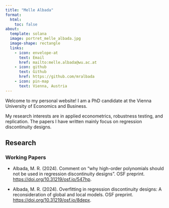 ---
title: "Melle Albada"
format:
  html:
    toc: false
about:
  template: solana
  image: portret_melle_albada.jpg
  image-shape: rectangle
  links:
    - icon: envelope-at
      text: Email
      href: mailto:melle.albada@wu.ac.at
    - icon: github
      text: Github
      href: https://github.com/mralbada
    - icon: pin-map
      text: Vienna, Austria 
---

Welcome to my personal website! I am a PhD candidate at the Vienna University of Economics and Business. 

My research interests are in applied econometrics, robustness testing, and replication. The papers I have written mainly focus on regression discontinuity designs.

## Research

### Working Papers
- Albada, M. R. (2024). Comment on “why high-order polynomials should not be used in regression discontinuity designs”. OSF preprint. <https://doi.org/10.31219/osf.io/547hp>.

- Albada, M. R. (2024). Overfitting in regression discontinuity designs: A reconsideration of global and local models. OSF preprint. <https://doi.org/10.31219/osf.io/8depx>.


